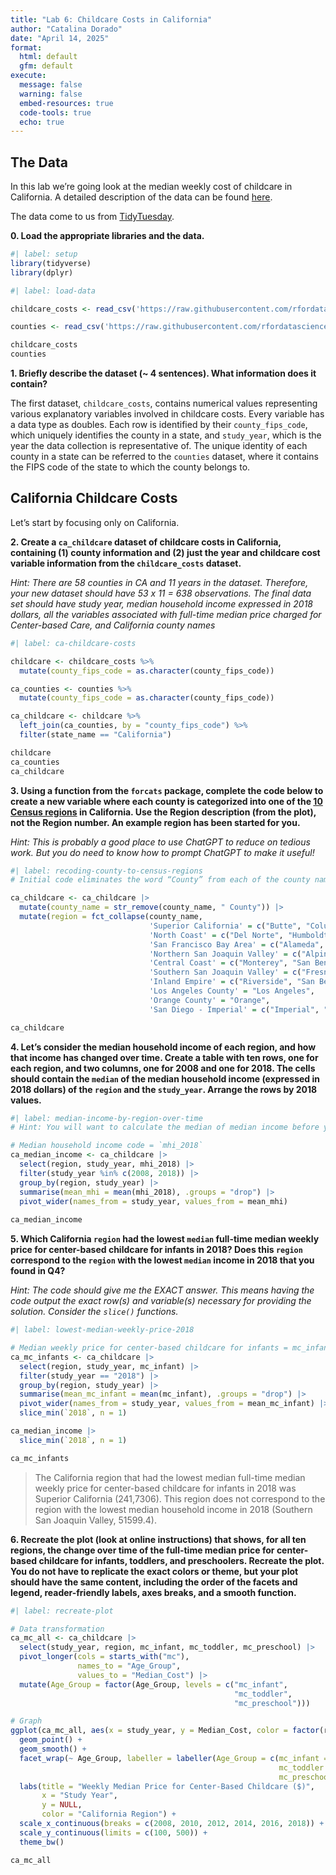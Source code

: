 ```yaml
---
title: "Lab 6: Childcare Costs in California"
author: "Catalina Dorado"
date: "April 14, 2025"
format:
  html: default
  gfm: default
execute:
  message: false
  warning: false
  embed-resources: true
  code-tools: true
  echo: true
---
```


## The Data

In this lab we're going look at the median weekly cost of childcare in
California. A detailed description of the data can be found [here](https://github.com/rfordatascience/tidytuesday/blob/master/data/2023/2023-05-09/readme.md).

The data come to us from [TidyTuesday](https://github.com/rfordatascience/tidytuesday).

**0. Load the appropriate libraries and the data.**

```r
#| label: setup
library(tidyverse)
library(dplyr)
```

```r
#| label: load-data

childcare_costs <- read_csv('https://raw.githubusercontent.com/rfordatascience/tidytuesday/master/data/2023/2023-05-09/childcare_costs.csv')

counties <- read_csv('https://raw.githubusercontent.com/rfordatascience/tidytuesday/master/data/2023/2023-05-09/counties.csv')

childcare_costs
counties
```

**1. Briefly describe the dataset (~ 4 sentences). What information does it contain?**

The first dataset, `childcare_costs`, contains numerical values representing various explanatory variables involved in childcare costs. Every variable has a data type as doubles. Each row is identified by their `county_fips_code`, which uniquely identifies the county in a state,  and `study_year`, which is the year the data collection is representative of. The unique identity of each county in a state can be referred to the `counties` dataset, where it contains the FIPS code of the state to which the county belongs to.


## California Childcare Costs

Let's start by focusing only on California. 

**2. Create a `ca_childcare` dataset of childcare costs in California, containing (1) county information and (2) just the year and childcare cost variable information from the `childcare_costs` dataset.** 

*Hint: There are 58 counties in CA and 11 years in the dataset. Therefore, your new dataset should have 53 x 11 = 638 observations. The final data set should have study year, median household income expressed in 2018 dollars, all the variables associated with full-time median price charged for Center-based Care, and California county names*

```r
#| label: ca-childcare-costs

childcare <- childcare_costs %>%
  mutate(county_fips_code = as.character(county_fips_code))

ca_counties <- counties %>%
  mutate(county_fips_code = as.character(county_fips_code)) 

ca_childcare <- childcare %>%
  left_join(ca_counties, by = "county_fips_code") %>% 
  filter(state_name == "California")

childcare
ca_counties
ca_childcare
```

**3. Using a function from the `forcats` package, complete the code below to create a new variable where each county is categorized into one of the [10 Census regions](https://census.ca.gov/regions/) in California. Use the Region description (from the plot), not the Region number. An example region has been started for you.**  

*Hint: This is probably a good place to use ChatGPT to reduce on tedious work. But you do need to know how to prompt ChatGPT to make it useful!*

```r
#| label: recoding-county-to-census-regions
# Initial code eliminates the word “County” from each of the county names in the `ca_childcare` dataset. Keep and pipe into the rest of your data manipulations.

ca_childcare <- ca_childcare |> 
  mutate(county_name = str_remove(county_name, " County")) |> 
  mutate(region = fct_collapse(county_name, 
                               'Superior California' = c("Butte", "Colusa", "El Dorado", "Glenn", "Lassen", "Modoc", "Nevada", "Placer", "Plumas", "Sacramento", "Shasta", "Sierra", "Siskiyou", "Sutter", "Tehama", "Yolo", "Yuba"), 
                               'North Coast' = c("Del Norte", "Humboldt", "Lake", "Mendocino", "Napa", "Sonoma", "Trinity"), 
                               'San Francisco Bay Area' = c("Alameda", "Contra Costa", "Marin", "San Francisco", "San Mateo", "Santa Clara", "Solano"), 
                               'Northern San Joaquin Valley' = c("Alpine", "Amador", "Calaveras", "Madera", "Mariposa", "Merced", "Mono", "San Joaquin", "Stanislaus", "Tuolumne"), 
                               'Central Coast' = c("Monterey", "San Benito", "San Luis Obispo", "Santa Barbara", "Santa Cruz", "Ventura"), 
                               'Southern San Joaquin Valley' = c("Fresno", "Inyo", "Kern", "Kings", "Tulare"), 
                               'Inland Empire' = c("Riverside", "San Bernardino"), 
                               'Los Angeles County' = "Los Angeles", 
                               'Orange County' = "Orange", 
                               'San Diego - Imperial' = c("Imperial", "San Diego")))

ca_childcare
```


**4. Let's consider the median household income of each region, and how that income has changed over time. Create a table with ten rows, one for each region, and two columns, one for 2008 and one for 2018. The cells should contain the `median` of the median household income (expressed in 2018 dollars) of the `region` and the `study_year`. Arrange the rows by 2018 values.**

```r
#| label: median-income-by-region-over-time
# Hint: You will want to calculate the median of median income before you make columns for 2008/2018 by transforming the data

# Median household income code = `mhi_2018`
ca_median_income <- ca_childcare |> 
  select(region, study_year, mhi_2018) |> 
  filter(study_year %in% c(2008, 2018)) |> 
  group_by(region, study_year) |> 
  summarise(mean_mhi = mean(mhi_2018), .groups = "drop") |> 
  pivot_wider(names_from = study_year, values_from = mean_mhi)
  
ca_median_income
```


**5. Which California `region` had the lowest `median` full-time median weekly price for center-based childcare for infants in 2018? Does this `region` correspond to the `region` with the lowest `median` income in 2018 that you found in Q4?**  

*Hint: The code should give me the EXACT answer. This means having the code output the exact row(s) and variable(s) necessary for providing the solution. Consider the `slice()` functions.*

```r
#| label: lowest-median-weekly-price-2018

# Median weekly price for center-based childcare for infants = mc_infant
ca_mc_infants <- ca_childcare |> 
  select(region, study_year, mc_infant) |>
  filter(study_year == "2018") |>
  group_by(region, study_year) |> 
  summarise(mean_mc_infant = mean(mc_infant), .groups = "drop") |> 
  pivot_wider(names_from = study_year, values_from = mean_mc_infant) |> 
  slice_min(`2018`, n = 1)

ca_median_income |> 
  slice_min(`2018`, n = 1)

ca_mc_infants
```

> The California region that had the lowest median full-time median weekly price for center-based childcare for infants in 2018 was Superior California (241,7306). This region does not correspond to the region with the lowest median household income in 2018 (Southern San Joaquin Valley, 51599.4).


**6. Recreate the plot (look at online instructions) that shows, for all ten regions, the change over time of the full-time median price for center-based childcare for infants, toddlers, and preschoolers. Recreate the plot. You do not have to replicate the exact colors or theme, but your plot should have the same content, including the order of the facets and legend, reader-friendly labels, axes breaks, and a  smooth function.**


```r
#| label: recreate-plot

# Data transformation 
ca_mc_all <- ca_childcare |> 
  select(study_year, region, mc_infant, mc_toddler, mc_preschool) |> 
  pivot_longer(cols = starts_with("mc"), 
               names_to = "Age_Group", 
               values_to = "Median_Cost") |>
  mutate(Age_Group = factor(Age_Group, levels = c("mc_infant", 
                                                  "mc_toddler", 
                                                  "mc_preschool")))

# Graph
ggplot(ca_mc_all, aes(x = study_year, y = Median_Cost, color = factor(region))) + 
  geom_point() + 
  geom_smooth() + 
  facet_wrap(~ Age_Group, labeller = labeller(Age_Group = c(mc_infant = "Infant", 
                                                            mc_toddler = "Toddler", 
                                                            mc_preschool = "Preschool"))) + 
  labs(title = "Weekly Median Price for Center-Based Childcare ($)", 
       x = "Study Year", 
       y = NULL, 
       color = "California Region") + 
  scale_x_continuous(breaks = c(2008, 2010, 2012, 2014, 2016, 2018)) + 
  scale_y_continuous(limits = c(100, 500)) + 
  theme_bw() 

ca_mc_all
```



